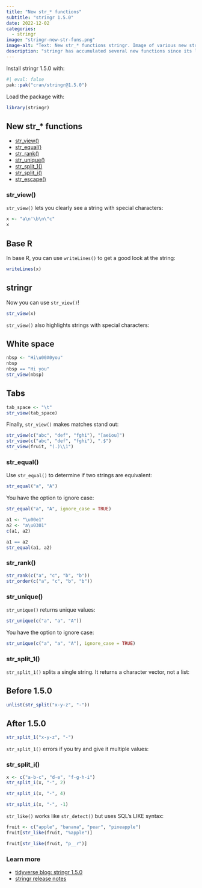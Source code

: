 ```yaml
---
title: "New str_* functions"
subtitle: "stringr 1.5.0"
date: 2022-12-02
categories:
  - stringr
image: "stringr-new-str-funs.png"
image-alt: "Text: New str_* functions stringr. Image of various new stringr functions."
description: "stringr has accumulated several new functions since its last release three years ago."
---
```


Install stringr 1.5.0 with:

```r
#| eval: false
pak::pak("cran/stringr@1.5.0")
```

Load the package with:

```r
library(stringr)
```

## New str_* functions

* [str_view()](#str_view)
* [str_equal()](#str_equal)
* [str_rank()](#str_rank)
* [str_unique()](#str_unique)
* [str_split_1()](#str_split_1)
* [str_split_i()](str_split_i)
* [str_escape()](str_escape) 

### str_view()

`str_view()` lets you clearly see a string with special characters:

```r
x <- "a\n'\b\n\"c"
x
```

::: {.panel-tabset}

## Base R

In base R, you can use `writeLines()` to get a good look at the string:

```r
writeLines(x)
```

## stringr
Now you can use `str_view()`!

```r
str_view(x)
```

:::

`str_view()` also highlights strings with special characters:

::: {.panel-tabset}

## White space

```r
nbsp <- "Hi\u00A0you"
nbsp
nbsp == "Hi you"
str_view(nbsp)
```

## Tabs

```r
tab_space <- "\t"
str_view(tab_space)
```

:::

Finally, `str_view()` makes matches stand out:

```r
str_view(c("abc", "def", "fghi"), "[aeiou]")
str_view(c("abc", "def", "fghi"), ".$")
str_view(fruit, "(.)\\1")
```

### str_equal()

Use `str_equal()` to determine if two strings are equivalent:

```r
str_equal("a", "A")
```

You have the option to ignore case:

```r
str_equal("a", "A", ignore_case = TRUE)
```

```r
a1 <- "\u00e1"
a2 <- "a\u0301"
c(a1, a2)

a1 == a2
str_equal(a1, a2)
```

### str_rank()

```r
str_rank(c("a", "c", "b", "b"))
str_order(c("a", "c", "b", "b"))
```

### str_unique()

`str_unique()` returns unique values:

```r
str_unique(c("a", "a", "A"))
```

You have the option to ignore case:

```r
str_unique(c("a", "a", "A"), ignore_case = TRUE)
```

### str_split_1() 

`str_split_1()` splits a single string. It returns a character vector, not a list:

::: {.panel-tabset}

## Before 1.5.0
```r
unlist(str_split("x-y-z", "-"))
```

## After 1.5.0

```r
str_split_1("x-y-z", "-")
```

:::

`str_split_1()` errors if you try and give it multiple values:

### str_split_i()

```r
x <- c("a-b-c", "d-e", "f-g-h-i")
str_split_i(x, "-", 2)

str_split_i(x, "-", 4)

str_split_i(x, "-", -1)
```

`str_like()` works like `str_detect()` but uses SQL’s LIKE syntax:
 
```r
fruit <- c("apple", "banana", "pear", "pineapple")
fruit[str_like(fruit, "%apple")]

fruit[str_like(fruit, "p__r")]
```

### Learn more

* [tidyverse blog: stringr 1.5.0](https://www.tidyverse.org/blog/2022/12/stringr-1-5-0/)
* [stringr release notes](https://stringr.tidyverse.org/news/index.html)
